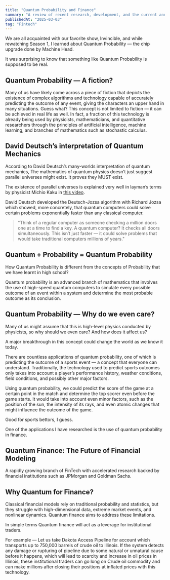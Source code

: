 ```yaml
---
title: "Quantum Probability and Finance"
summary: "A review of recent research, development, and the current and future state of Quantum Probability"
publishedAt: "2025-03-03"
tag: "Fintech"
---
```


We are all acquainted with our favorite show, Invincible, and while rewatching Season 1, I learned about Quantum Probability — the chip upgrade done by Machine Head.


It was surprising to know that something like Quantum Probability is supposed to be real.

## Quantum Probability — A fiction?

Many of us have likely come across a piece of fiction that depicts the existence of complex algorithms and technology capable of accurately predicting the outcome of any event, giving the characters an upper hand in many situations. Guess what? This concept is not limited to fiction — it can be achieved in real life as well. In fact, a fraction of this technology is already being used by physicists, mathematicians, and quantitative researchers through the principles of artificial intelligence, machine learning, and branches of mathematics such as stochastic calculus.

## David Deutsch’s interpretation of Quantum Mechanics

According to David Deutsch’s many-worlds interpretation of quantum mechanics, The mathematics of quantum physics doesn’t just suggest parallel universes might exist. It proves they MUST exist.

The existence of parallel universes is explained very well in layman’s terms by physicist Michio Kaku in [this video](https://www.youtube.com/shorts/Jn4SQMHAHO8).

David Deutsch developed the Deutsch-Jozsa algorithm with Richard Jozsa which showed, more concretely, that quantum computers could solve certain problems exponentially faster than any classical computer.

>"Think of a regular computer as someone checking a million doors
>one at a time to find a key. A quantum computer? It checks all 
>doors simultaneously. This isn’t just faster — it could solve 
>problems that would take traditional computers millions of years."


## Quantum + Probability = Quantum Probability

How Quantum Probability is different from the concepts of Probability that we have learnt in high school?


Quantum probability is an advanced branch of mathematics that involves the use of high-speed quantum computers to simulate every possible outcome of an event within a system and determine the most probable outcome as its conclusion.

## Quantum Probability — Why do we even care?

Many of us might assume that this is high-level physics conducted by physicists, so why should we even care? And how does it affect us?

A major breakthrough in this concept could change the world as we know it today.

There are countless applications of quantum probability, one of which is predicting the outcome of a sports event — a concept that everyone can understand. Traditionally, the technology used to predict sports outcomes only takes into account a player’s performance history, weather conditions, field conditions, and possibly other major factors.

Using quantum probability, we could predict the score of the game at a certain point in the match and determine the top scorer even before the game starts. It would take into account even minor factors, such as the position of the sun, the intensity of its rays, and even atomic changes that might influence the outcome of the game.

Good for sports bettors, I guess.

One of the applications I have researched is the use of quantum probability in finance.

## Quantum Finance: The Future of Financial Modeling

A rapidly growing branch of FinTech with accelerated research backed by financial institutions such as JPMorgan and Goldman Sachs.

## Why Quantum for Finance?

Classical financial models rely on traditional probability and statistics, but they struggle with high-dimensional data, extreme market events, and nonlinear dynamics. Quantum finance aims to address these limitations.

In simple terms Quantum finance will act as a leverage for institutional traders.

For example — Let us take Dakota Access Pipeline for account which transports up to 750,000 barrels of crude oil to Illinois. If the system detects any damage or rupturing of pipeline due to some natural or unnatural cause before it happens, which will lead to scarcity and increase in oil prices in Illinois, these institutional traders can go long on Crude oil commodity and can make millions after closing their positions at inflated prices with this technology.